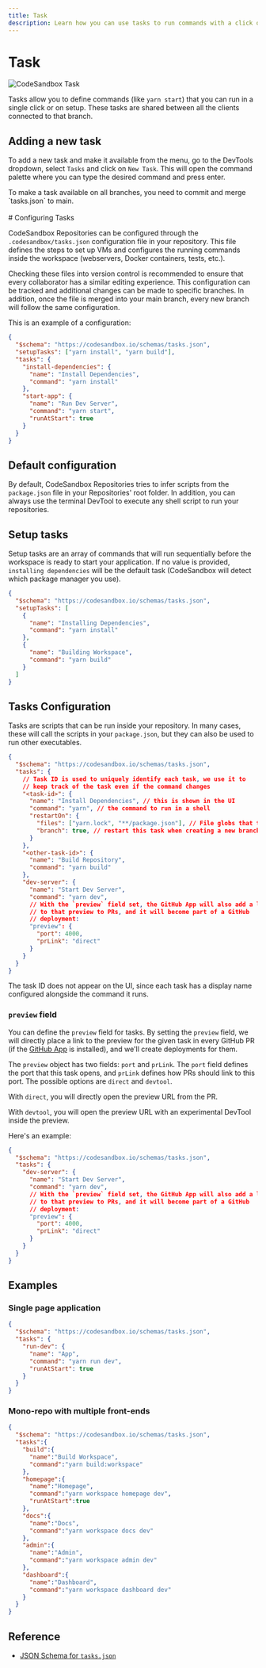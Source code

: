 ```yaml
---
title: Task
description: Learn how you can use tasks to run commands with a click or on setup.
---
```



# Task

![CodeSandbox Task](../images/devtools-cover-tasks.jpg)

Tasks allow you to define commands (like `yarn start`) that you can run in a single click or on setup. These tasks are shared between all the clients connected to that branch.

## Adding a new task

To add a new task and make it available from the menu, go to the DevTools dropdown, select `Tasks` and click on `New Task`. This will open the command palette where you can type the desired command and press enter. 

<Callout emoji="⭑">
To make a task available on all branches, you need to commit and merge `tasks.json` to main.
</Callout>

<br/>
<br/>
# Configuring Tasks

CodeSandbox Repositories can be configured through the `.codesandbox/tasks.json` configuration file in your repository. This file defines the steps to set up VMs and configures the running commands inside the workspace (webservers, Docker containers, tests, etc.).

<Callout emoji="⭑">
Checking these files into version control is recommended to ensure that every collaborator has a similar editing experience. This configuration can be tracked and additional changes can be made to specific branches. In addition, once the file is merged into your main branch, every new branch will follow the same configuration.
</Callout>

This is an example of a configuration:

```json
{
  "$schema": "https://codesandbox.io/schemas/tasks.json",
  "setupTasks": ["yarn install", "yarn build"],
  "tasks": {
    "install-dependencies": {
      "name": "Install Dependencies",
      "command": "yarn install"
    },
    "start-app": {
      "name": "Run Dev Server",
      "command": "yarn start",
      "runAtStart": true
    }
  }
}
```

## Default configuration

By default, CodeSandbox Repositories tries to infer scripts from the `package.json` file in your Repositories' root folder. In addition, you can always use the terminal DevTool to execute any shell script to run your repositories.

## Setup tasks

Setup tasks are an array of commands that will run sequentially before the workspace is ready to start your application. If no value is provided, `installing dependencies` will be the default task (CodeSandbox will detect which package manager you use).

```json
{
  "$schema": "https://codesandbox.io/schemas/tasks.json",
  "setupTasks": [
    {
      "name": "Installing Dependencies",
      "command": "yarn install"
    },
    {
      "name": "Building Workspace",
      "command": "yarn build"
    }
  ]
}
```

## Tasks Configuration

Tasks are scripts that can be run inside your repository. In many cases, these will call the scripts in your `package.json`, but they can also be used to run other executables.

```json
{
  "$schema": "https://codesandbox.io/schemas/tasks.json",
  "tasks": {
    // Task ID is used to uniquely identify each task, we use it to
    // keep track of the task even if the command changes
    "<task-id>": {
      "name": "Install Dependencies", // this is shown in the UI
      "command": "yarn", // the command to run in a shell
      "restartOn": {
        "files": ["yarn.lock", "**/package.json"], // File globs that trigger this task to restart
        "branch": true, // restart this task when creating a new branch/fork
      }
    },
    "<other-task-id>": {
      "name": "Build Repository",
      "command": "yarn build"
    },
    "dev-server": {
      "name": "Start Dev Server",
      "command": "yarn dev",
      // With the `preview` field set, the GitHub App will also add a link
      // to that preview to PRs, and it will become part of a GitHub
      // deployment:
      "preview": {
        "port": 4000,
        "prLink": "direct"
      }
    }
  }
}
```

The task ID does not appear on the UI, since each task has a display name configured alongside the command it runs.

### `preview` field

You can define the `preview` field for tasks. By setting the `preview` field, we will directly place a link to the preview for the given task in every GitHub PR (if the [GitHub App](/learn/integrations/github-app) is installed), and we'll create deployments for them.

The `preview` object has two fields: `port` and `prLink`. The `port` field defines the port that this task opens, and `prLink` defines how PRs should link to this port. The possible options are `direct` and `devtool`.

With `direct`, you will directly open the preview URL from the PR.

With `devtool`, you will open the preview URL with an experimental DevTool inside the preview.

Here's an example:

```json
{
  "$schema": "https://codesandbox.io/schemas/tasks.json",
  "tasks": {
    "dev-server": {
      "name": "Start Dev Server",
      "command": "yarn dev",
      // With the `preview` field set, the GitHub App will also add a link
      // to that preview to PRs, and it will become part of a GitHub
      // deployment:
      "preview": {
        "port": 4000,
        "prLink": "direct"
      }
    }
  }
}
```

## Examples

### Single page application

```json
{
  "$schema": "https://codesandbox.io/schemas/tasks.json",
  "tasks": {
    "run-dev": {
      "name": "App",
      "command": "yarn run dev",
      "runAtStart": true
    }
  }
}
```

### Mono-repo with multiple front-ends

```json
{
  "$schema": "https://codesandbox.io/schemas/tasks.json",
  "tasks":{
    "build":{
      "name":"Build Workspace",
      "command":"yarn build:workspace"
    },
    "homepage":{
      "name":"Homepage",
      "command":"yarn workspace homepage dev",
      "runAtStart":true
    },
    "docs":{
      "name":"Docs",
      "command":"yarn workspace docs dev"
    },
    "admin":{
      "name":"Admin",
      "command":"yarn workspace admin dev"
    },
    "dashboard":{
      "name":"Dashboard",
      "command":"yarn workspace dashboard dev"
    }
  }
}
```

## Reference

- [JSON Schema for `tasks.json`](https://codesandbox.io/schemas/tasks.json)

